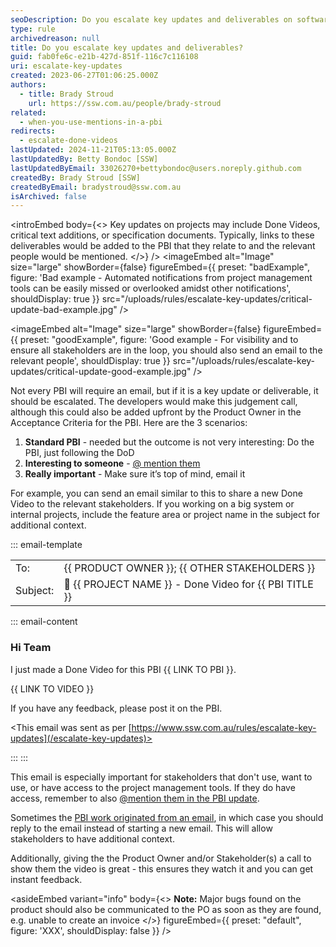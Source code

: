 ```yaml
---
seoDescription: Do you escalate key updates and deliverables on software development projects to ensure all stakeholders are informed?
type: rule
archivedreason: null
title: Do you escalate key updates and deliverables?
guid: fab0fe6c-e21b-427d-851f-116c7c116108
uri: escalate-key-updates
created: 2023-06-27T01:06:25.000Z
authors:
  - title: Brady Stroud
    url: https://ssw.com.au/people/brady-stroud
related:
  - when-you-use-mentions-in-a-pbi
redirects:
  - escalate-done-videos
lastUpdated: 2024-11-21T05:13:05.000Z
lastUpdatedBy: Betty Bondoc [SSW]
lastUpdatedByEmail: 33026270+bettybondoc@users.noreply.github.com
createdBy: Brady Stroud [SSW]
createdByEmail: bradystroud@ssw.com.au
isArchived: false
---
```


<introEmbed
  body={<>
Key updates on projects may include Done Videos, critical text additions, or specification documents. Typically, links to these deliverables would be added to the PBI that they relate to and the relevant people would be mentioned.
  </>}
/>
<imageEmbed
  alt="Image"
  size="large"
  showBorder={false}
  figureEmbed={{
    preset: "badExample",
    figure: 'Bad example - Automated notifications from project management tools can be easily missed or overlooked amidst other notifications',
    shouldDisplay: true
  }}
  src="/uploads/rules/escalate-key-updates/critical-update-bad-example.jpg"
/>

<imageEmbed
  alt="Image"
  size="large"
  showBorder={false}
  figureEmbed={{
    preset: "goodExample",
    figure: 'Good example - For visibility and to ensure all stakeholders are in the loop, you should also send an email to the relevant people',
    shouldDisplay: true
  }}
  src="/uploads/rules/escalate-key-updates/critical-update-good-example.jpg"
/>

Not every PBI will require an email, but if it is a key update or deliverable, it should be escalated. The developers would make this judgement call, although this could also be added upfront by the Product Owner in the Acceptance Criteria for the PBI. Here are the 3 scenarios:

1. **Standard PBI** - needed but the outcome is not very interesting: Do the PBI, just following the DoD
2. **Interesting to someone** - [@ mention them](/when-you-use-mentions-in-a-pbi)
3. **Really important** - Make sure it’s top of mind, email it

For example, you can send an email similar to this to share a new Done Video to the relevant stakeholders. If you working on a big system or internal projects, include the feature area or project name in the subject for additional context.

::: email-template

| | |
| -------- | --- |
| To: | &#123;&#123; PRODUCT OWNER &#125;&#125;; &#123;&#123; OTHER STAKEHOLDERS &#125;&#125; |
| Subject: | 🎥 &#123;&#123; PROJECT NAME &#125;&#125; - Done Video for &#123;&#123; PBI TITLE &#125;&#125; |
::: email-content

### Hi Team

I just made a Done Video for this PBI &#123;&#123; LINK TO PBI &#125;&#125;.

&#123;&#123; LINK TO VIDEO &#125;&#125;

If you have any feedback, please post it on the PBI.

<This email was sent as per [https://www.ssw.com.au/rules/escalate-key-updates](/escalate-key-updates)>

:::
:::

This email is especially important for stakeholders that don't use, want to use, or have access to the project management tools. If they do have access, remember to also [@mention them in the PBI update](/when-you-use-mentions-in-a-pbi).

Sometimes the [PBI work originated from an email](/turn-emails-into-pbis), in which case you should reply to the email instead of starting a new email. This will allow stakeholders to have additional context.

Additionally, giving the the Product Owner and/or Stakeholder(s) a call to show them the video is great - this ensures they watch it and you can get instant feedback.

<asideEmbed
  variant="info"
  body={<>
    **Note:**
Major bugs found on the product should also be communicated to the PO as soon as they are found, e.g. unable to create an invoice
  </>}
  figureEmbed={{
    preset: "default",
    figure: 'XXX',
    shouldDisplay: false
  }}
/>
